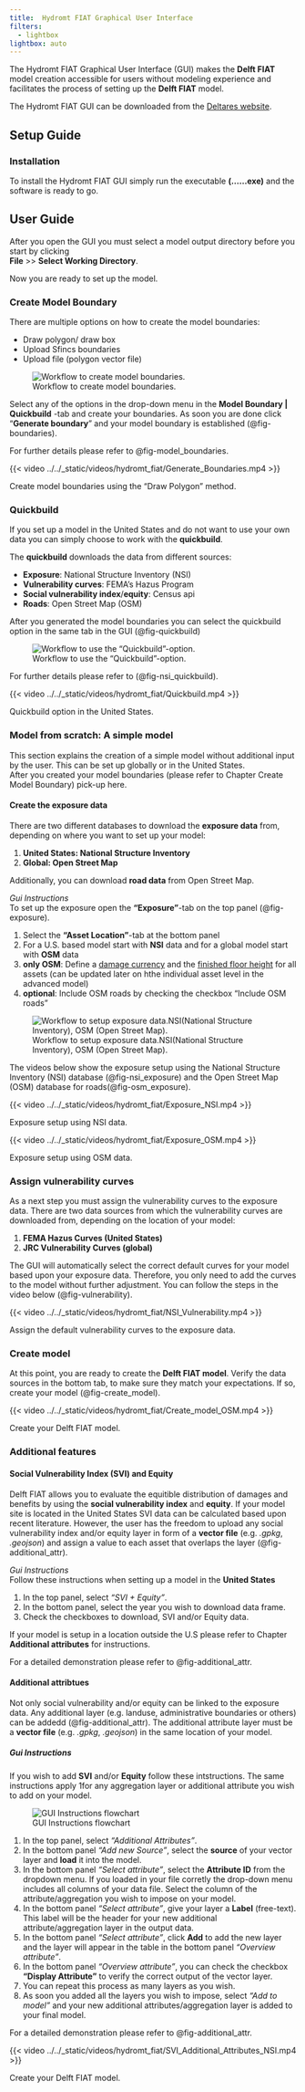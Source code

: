 ```yaml
---
title:	Hydromt FIAT Graphical User Interface
filters:
  - lightbox
lightbox: auto
---
```


The Hydromt FIAT Graphical User Interface (GUI) makes the **Delft FIAT** model creation accessible for users without modeling experience and facilitates the process of setting up the **Delft FIAT** model. 

The Hydromt FIAT GUI can be downloaded from the [Deltares website](https://www.deltares-usa.us/product-page/floodadapt-software).

## Setup Guide
### Installation
To install the Hydromt FIAT GUI simply run the executable **(......exe)** and the software is ready to go. 

## User Guide
After you open the GUI you must select a model output directory before you start by clicking  
**File** >> **Select Working Directory**.

Now you are ready to set up the model.

### Create Model Boundary

There are multiple options on how to create the model boundaries:

  * Draw polygon/ draw box  
  * Upload Sfincs boundaries  
  * Upload file (polygon vector file)

![Workflow to create model boundaries.](../../_static/figures/Draw_boundaries.svg){#fig-boundaries}

Select any of the options in the drop-down menu in the **Model Boundary | Quickbuild** -tab and create your boundaries. As soon you are done click "**Generate boundary**" and your model boundary is established (@fig-boundaries).

For further details please refer to @fig-model_boundaries.

::: {#fig-model_boundaries}

{{< video ../../_static/videos/hydromt_fiat/Generate_Boundaries.mp4 >}}

Create model boundaries using the "Draw Polygon" method.

:::

### Quickbuild
If you set up a model in the United States and do not want to use your own data you can simply choose to work with the **quickbuild**. 

The **quickbuild** downloads the data from different sources:  

* **Exposure**: National Structure Inventory (NSI)
* **Vulnerability curves**: FEMA’s Hazus Program
* **Social vulnerability index**/**equity**: Census api
* **Roads**: Open Street Map (OSM)

After you generated the model boundaries you can select the quickbuild option in the same tab in the GUI (@fig-quickbuild)

![Workflow to use the "Quickbuild"-option.](../../_static/figures/Quickbuild.svg){#fig-quickbuild}

For further details please refer to (@fig-nsi_quickbuild).

::: {#fig-nsi_quickbuild}

{{< video ../../_static/videos/hydromt_fiat/Quickbuild.mp4 >}}

Quickbuild option in the United States.

:::

### Model from scratch: A simple model
This section explains the creation of a simple model without additional input by the user. This can be set up globally or in the United States.  
After you created your model boundaries (please refer to Chapter Create Model Boundary) pick-up here. 

#### Create the exposure data
There are two different databases to download the **exposure data** from, depending on where you want to set up your model:

1. **United States: National Structure Inventory**
2. **Global: Open Street Map**

Additionally, you can download **road data** from Open Street Map. 

*Gui Instructions*  
To set up the exposure open the **"Exposure"**-tab on the top panel (@fig-exposure). 

  1. Select the **"Asset Location"**-tab at the bottom panel
  2. For a U.S. based model start with **NSI** data and for a global model start with **OSM** data
  3. **only OSM**: Define a <u>damage currency</u> and the <u>finished floor height</u> for all assets (can be updated later on hthe individual asset level in the advanced model) 
  4. **optional**: Include OSM roads by checking the checkbox "Include OSM roads" 

![Workflow to setup exposure data.NSI(National Structure Inventory), OSM (Open Street Map).](../../_static/figures/Exposure.svg){#fig-exposure}

The videos below show the exposure setup using the National Structure Inventory (NSI) database (@fig-nsi_exposure) and the Open  Street Map (OSM) database for roads(@fig-osm_exposure).

::: {#fig-nsi_exposure}

{{< video ../../_static/videos/hydromt_fiat/Exposure_NSI.mp4 >}}

Exposure setup using NSI data.

:::


::: {#fig-osm_exposure}

{{< video ../../_static/videos/hydromt_fiat/Exposure_OSM.mp4 >}}

Exposure setup using OSM data.

:::

### Assign vulnerability curves
As a next step you must assign the vulnerability curves to the exposure data. There are two data sources from which the vulnerability curves are downloaded from, depending on the location of your model:

1. **FEMA Hazus Curves (United States)**
2. **JRC Vulnerability Curves (global)**

The GUI will automatically select the correct default curves for your model based upon your exposure data. Therefore, you only need to add the curves to the model without further adjustment. You can follow the steps in the video below (@fig-vulnerability).

::: {#fig-vulnerability}

{{< video ../../_static/videos/hydromt_fiat/NSI_Vulnerability.mp4 >}}

Assign the default vulnerability curves to the exposure data. 

:::

### Create model
At this point, you are ready to create the **Delft FIAT model**. Verify the data sources in the bottom tab, to make sure they match your expectations. If so, create your model (@fig-create_model).

::: {#fig-create_model}

{{< video ../../_static/videos/hydromt_fiat/Create_model_OSM.mp4 >}}

Create your Delft FIAT model. 

:::

### Additional features

#### Social Vulnerability Index (SVI) and Equity
Delft FIAT allows you to evaluate the equitible distribution of damages and benefits by using the **social vulnerability index** and **equity**. If your model site is located in the United States SVI data can be calculated based upon recent literature. 
However, the user has the freedom to upload any social vulnerability index and/or equity layer in form of a **vector file** (e.g. *.gpkg*, *.geojson*) and assign a value to each asset that overlaps the layer (@fig-additional_attr).

*Gui Instructions*  
Follow these instructions when setting up a model in the **United States**

  1. In the top panel, select *"SVI + Equity"*.
  2. In the bottom panel, select the year you wish to download data frame.
  3. Check the checkboxes to download, SVI and/or Equity data.

If your model is setup in a location outside the U.S please refer to Chapter **Additional attributes** for instructions. 

For a detailed demonstration please refer to @fig-additional_attr.

#### Additional attribtues
Not only social vulnerability and/or equity can be linked to the exposure data. Any additional layer (e.g. landuse, administrative boundaries or others) can be addedd (@fig-additional_attr). The additional attribute layer must be a **vector file** (e.g. *.gpkg*, *.geojson*) in the same location of your model. 

##### Gui Instructions   
If you wish to add **SVI** and/or **Equity** follow these intstructions. The same instructions apply 1for any aggregation layer or additional attribute you wish to add on your model. 

![GUI Instructions flowchart](../../_static/figures/svi_flowchart.svg)

  1. In the top panel, select *"Additional Attributes"*.
  2. In the bottom panel *"Add new Source"*, select the **source** of your vector layer and **load** it into the model. 
  3. In the bottom panel *"Select attribute"*, select the **Attribute ID** from the dropdown menu. If you loaded in your file corretly the drop-down menu includes all columns of your data file. Select the column of the attribute/aggregation you wish to impose on your model. 
  4. In the bottom panel *"Select attribute"*, give your layer a **Label** (free-text). This label will be the header for your new additional attribute/aggregation layer in the output data. 
  5. In the bottom panel *"Select attribute"*, click **Add** to add the new layer and the layer will appear in the table in the bottom panel *"Overview attribute"*. 
  6. In the bottom panel *"Overview attribute"*, you can check the checkbox **"Display Attribute"** to verify the correct output of the vector layer. 
  7. You can repeat this process as many layers as you wish.
  8. As soon you added all the layers you wish to impose, select *"Add to model"* and your new additional attributes/aggregation layer is added to your final model. 

For a detailed demonstration please refer to @fig-additional_attr.

::: {#fig-additional_attr}

{{< video ../../_static/videos/hydromt_fiat/SVI_Additional_Attributes_NSI.mp4 >}}

Create your Delft FIAT model. 

:::

